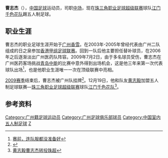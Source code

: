 {{Football player infobox
| playername = 曹志杰
| fullname = 曹志杰
| englishfullname = Cao Zhijie
| countryofbirth = {{CHN}}
| cityofbirth = [[广东|广东]][[广州|广州]]
| dateofbirth = {{birth date and age|1983|1|7}}
| height = {{height|m=1.75}}
| position = [[中场|中场]]
| currentclub = 江门千色花
| clubnumber = 
| youthyears = 
| youthclubs = 
| years = 2003-2009<br>2003-2005
| clubs = [[广州足球俱乐部|广州医药]]<br>→日之泉
| caps(goals) = 14 (0)
| nationalyears = 
| nationalteam = 
| nationalcaps(goals) =
| pcupdate =  |
| ntupdate =   |
}}
'''曹志杰'''（{{bd|1983年|1月7日|catIdx=C}}），[[中国|中国]][[足球|足球]]运动员，司职[[中场|中场]]，现在[[珠三角职业足球超级联赛|珠三角职业足球超级联赛]]球队[[江门千色花足球俱乐部|江门千色花队]]踢五人制足球。

==职业生涯==
曹志杰的职业足球生涯开始于[[广州足球俱乐部|广州香雪]]。在2003年-2005年曾经代表由广州二队组成的日之泉参加[[香港甲组足球联赛|香港甲组足球联赛]]。回到一队后他主要担任替补球员，在2006年之后逐渐淡出广州医药队阵容。2009年7月2日，由于多名球员受伤，曹志杰在广州医药客场挑战[[青岛中能|青岛中能]]的比赛中意外得到出场机会，这是他三年来第一次代表球队出场<ref>[http://news.163.com/09/0703/15/5DABCP8M000120GR.html 赛前，连队服都没准备好]{{Dead link|date=2020年1月 |bot=InternetArchiveBot |fix-attempted=yes }}</ref>，也是他职业生涯唯一一次在顶级联赛中亮相。

[[2009年中国足球超级联赛|2009赛季]]结束后，曹志杰被广州队挂牌<ref>{{Cite web |url=http://sports.sina.com.cn/j/2009-12-02/15234724772.shtml |title=广药新帅首日挂牌8主力 彭伟国临危受命避敏感话题 |accessdate=2010-01-13 |archive-date=2016-03-04 |archive-url=https://web.archive.org/web/20160304110120/http://sports.sina.com.cn/j/2009-12-02/15234724772.shtml |dead-url=no }}</ref>。12月19日，他和队友[[黄志毅|黄志毅]]加盟五人制足球联赛—[[珠三角职业足球超级联赛|珠三角职业足球超级联赛]]球队[[江门千色花足球俱乐部|江门千色花队]]<ref>[http://news.qq.com/a/20091220/001026.htm 黄志毅曹志杰转投珠超]</ref>。

==参考资料==
{{Reflist}}

{{2004年广州日之泉名单}}
{{DEFAULTSORT:CAO Zhijie}}
[[Category:广州籍足球运动员|Category:广州籍足球运动员]]
[[Category:广州足球俱乐部球员|Category:广州足球俱乐部球员]]
[[Category:中国室内五人制足球|Category:中国室内五人制足球]]
[[Category:曹姓|Z]]